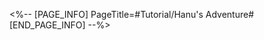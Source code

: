<%-- [PAGE_INFO]
PageTitle=#Tutorial/Hanu's Adventure#
[END_PAGE_INFO] --%>
{{Tutorial
|sort      = 606001
|title     = Hanu's Adventure
|subtitle  = 
|type      = 
|about     = 
|image1    = Tutorial Hanu's Adventure 1.png{{subst:void|<!--$UPLOAD:<<SpriteOutput/TutorialPic/TutorialPage_606001.png>-<Tutorial Hanu's Adventure 1.png>>}}
|text1     = Sometimes, you can find heavy items at high places that Hanu can drop. If they fall on the heads of Boss Stone's lackeys, you can temporarily disable them.
}}